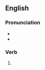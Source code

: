 ==English==

===Pronunciation===
* {{IPA|en|/ɪtʃt/}}
* {{rhymes|en|ɪtʃt|s=1}}

===Verb===
{{head|en|verb form}}

# {{en-past of|itch}}